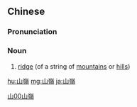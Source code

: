 {{also|山岭}}
==Chinese==
{{zh-forms|s=山岭}}

===Pronunciation===
{{zh-pron
|m=shānlǐng
|c=saan1 leng5
|h=pfs=sân-liâng
|mn=soaⁿ-niá
|cat=n
}}

===Noun===
{{zh-noun}}

# [[ridge]] (of a string of [[mountain]]s or [[hill]]s)

[[Category:Advanced Mandarin|山00山嶺]]

[[hu:山嶺]]
[[mg:山嶺]]
[[ja:山嶺]]